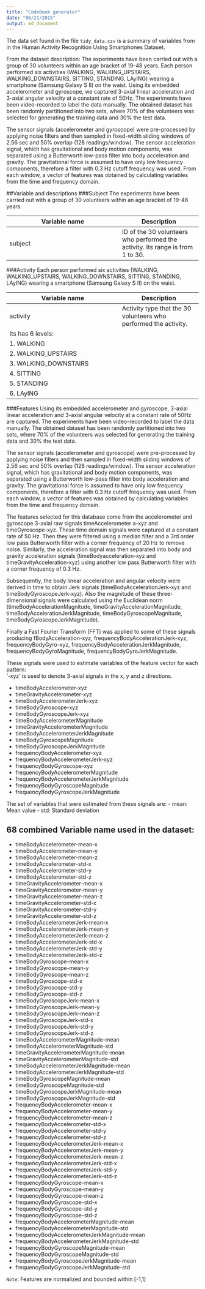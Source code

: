 ```yaml
---
title: "CodeBook generator"
date: "06/21/2015"
output: md_document
---
```


The data set found in the file `tidy_data.csv` is a summary of variables from in the Human Activity Recognition Using Smartphones Dataset.

From the dataset description:
The experiments have been carried out with a group of 30 volunteers within an age bracket of 19-48 years. Each person performed six activities (WALKING, WALKING_UPSTAIRS, WALKING_DOWNSTAIRS, SITTING, STANDING, LAyING) wearing a smartphone (Samsung Galaxy S II) on the waist. Using its embedded accelerometer and gyroscope, we captured 3-axial linear acceleration and 3-axial angular velocity at a constant rate of 50Hz. The experiments have been video-recorded to label the data manually. The obtained dataset has been randomly partitioned into two sets, where 70% of the volunteers was selected for generating the training data and 30% the test data. 

The sensor signals (accelerometer and gyroscope) were pre-processed by applying noise filters and then sampled in fixed-width sliding windows of 2.56 sec and 50% overlap (128 readings/window). The sensor acceleration signal, which has gravitational and body motion components, was separated using a Butterworth low-pass filter into body acceleration and gravity. The gravitational force is assumed to have only low frequency components, therefore a filter with 0.3 Hz cutoff frequency was used. From each window, a vector of features was obtained by calculating variables from the time and frequency domain.

##Variable and descriptions
###Subject
The experiments have been carried out with a group of 30 volunteers within an age bracket of 19-48 years. 

Variable name    | Description
-----------------|------------
subject          | ID of the 30 volunteers  who performed the activity. Its range is from 1 to 30.
###Activity
Each person performed six activities (WALKING, WALKING_UPSTAIRS, WALKING_DOWNSTAIRS, SITTING, STANDING, LAyING) wearing a smartphone (Samsung Galaxy S II) on the waist.

Variable name    | Description
-----------------|------------
activity         |  Activity type that the 30 volunteers  who performed the activity. 
                 |  Its has 6 levels:
                 |   1. WALKING
                 |   2. WALKING_UPSTAIRS
                 |   3. WALKING_DOWNSTAIRS
                 |   4. SITTING
                 |   5. STANDING
                 |   6. LAyING
###Features
Using its embedded accelerometer and gyroscope, 3-axial linear acceleration and 3-axial angular velocity at a constant rate of 50Hz are captured. The experiments have been video-recorded to label the data manually. The obtained dataset has been randomly partitioned into two sets, where 70% of the volunteers was selected for generating the training data and 30% the test data. 

The sensor signals (accelerometer and gyroscope) were pre-processed by applying noise filters and then sampled in fixed-width sliding windows of 2.56 sec and 50% overlap (128 readings/window). The sensor acceleration signal, which has gravitational and body motion components, was separated using a Butterworth low-pass filter into body acceleration and gravity. The gravitational force is assumed to have only low frequency components, therefore a filter with 0.3 Hz cutoff frequency was used. From each window, a vector of features was obtained by calculating variables from the time and frequency domain. 

The features selected for this database come from the accelerometer and gyroscope 3-axial raw signals 
timeAccelerometer a-xyz and timeGyroscope-xyz. These time domain signals were captured at a constant rate of 50 Hz. Then they were filtered using a median filter and a 3rd order low pass Butterworth filter with a corner frequency of 20 Hz to remove noise. Similarly, the acceleration signal was then separated into body and gravity acceleration signals (timeBodyacceleration-xyz and timeGravityAcceleration-xyz) using another low pass Butterworth filter with a corner frequency of 0.3 Hz. 

Subsequently, the body linear acceleration and angular velocity were derived in time to obtain Jerk signals (timeBodyAccelerationJerk-xyz and timeBodyGyroscopeJerk-xyz). Also the magnitude of these three-dimensional signals were calculated using the Euclidean norm (timeBodyAccelerationMagnitude, timeGravityAccelerationMagnitude, timeBodyAccelerationJerkMagnitude, timeBodyGyroscopeMagnitude, timeBodyGyroscopeJerkMagnitude). 

Finally a Fast Fourier Transform (FFT) was applied to some of these signals producing fBodyAcceleration-xyz, frequencyBodyAccelerationJerk-xyz, frequencyBodyGyro-xyz, frequencyBodyAccelerationJerkMagnitude, frequencyBodyGyroMagnitude, frequencyBodyGyroJerkMagnitude. 

These signals were used to estimate variables of the feature vector for each pattern:  
'-xyz' is used to denote 3-axial signals in the x, y and z directions.

- timeBodyAccelerometer-xyz
- timeGravityAccelerometer-xyz
- timeBodyAccelerometerJerk-xyz
- timeBodyGyroscope-xyz
- timeBodyGyroscopeJerk-xyz
- timeBodyAccelerometerMagnitude
- timeGravityAccelerometerMagnitude
- timeBodyAccelerometerJerkMagnitude
- timeBodyGyroscopeMagnitude
- timeBodyGyroscopeJerkMagnitude
- frequencyBodyAccelerometer-xyz
- frequencyBodyAccelerometerJerk-xyz
- frequencyBodyGyroscope-xyz
- frequencyBodyAccelerometerMagnitude
- frequencyBodyAccelerometerJerkMagnitude
- frequencyBodyGyroscopeMagnitude
- frequencyBodyGyroscopeJerkMagnitude

The set of variables that were estimated from these signals are: 
- mean: Mean value
- std: Standard deviation


**68 combined Variable name used in the dataset:**          
--------------------------------
- timeBodyAccelerometer-mean-x              
- timeBodyAccelerometer-mean-y              
- timeBodyAccelerometer-mean-z              
- timeBodyAccelerometer-std-x               
- timeBodyAccelerometer-std-y
- timeBodyAccelerometer-std-z
- timeGravityAccelerometer-mean-x
- timeGravityAccelerometer-mean-y
- timeGravityAccelerometer-mean-z
- timeGravityAccelerometer-std-x
- timeGravityAccelerometer-std-y
- timeGravityAccelerometer-std-z
- timeBodyAccelerometerJerk-mean-x
- timeBodyAccelerometerJerk-mean-y
- timeBodyAccelerometerJerk-mean-z
- timeBodyAccelerometerJerk-std-x
- timeBodyAccelerometerJerk-std-y
- timeBodyAccelerometerJerk-std-z
- timeBodyGyroscope-mean-x
- timeBodyGyroscope-mean-y
- timeBodyGyroscope-mean-z
- timeBodyGyroscope-std-x
- timeBodyGyroscope-std-y
- timeBodyGyroscope-std-z
- timeBodyGyroscopeJerk-mean-x
- timeBodyGyroscopeJerk-mean-y
- timeBodyGyroscopeJerk-mean-z
- timeBodyGyroscopeJerk-std-x
- timeBodyGyroscopeJerk-std-y
- timeBodyGyroscopeJerk-std-z
- timeBodyAccelerometerMagnitude-mean
- timeBodyAccelerometerMagnitude-std
- timeGravityAccelerometerMagnitude-mean
- timeGravityAccelerometerMagnitude-std
- timeBodyAccelerometerJerkMagnitude-mean
- timeBodyAccelerometerJerkMagnitude-std
- timeBodyGyroscopeMagnitude-mean
- timeBodyGyroscopeMagnitude-std
- timeBodyGyroscopeJerkMagnitude-mean
- timeBodyGyroscopeJerkMagnitude-std
- frequencyBodyAccelerometer-mean-x
- frequencyBodyAccelerometer-mean-y
- frequencyBodyAccelerometer-mean-z
- frequencyBodyAccelerometer-std-x
- frequencyBodyAccelerometer-std-y
- frequencyBodyAccelerometer-std-z
- frequencyBodyAccelerometerJerk-mean-x
- frequencyBodyAccelerometerJerk-mean-y
- frequencyBodyAccelerometerJerk-mean-z
- frequencyBodyAccelerometerJerk-std-x
- frequencyBodyAccelerometerJerk-std-y
- frequencyBodyAccelerometerJerk-std-z
- frequencyBodyGyroscope-mean-x
- frequencyBodyGyroscope-mean-y
- frequencyBodyGyroscope-mean-z
- frequencyBodyGyroscope-std-x
- frequencyBodyGyroscope-std-y
- frequencyBodyGyroscope-std-z
- frequencyBodyAccelerometerMagnitude-mean
- frequencyBodyAccelerometerMagnitude-std
- frequencyBodyAccelerometerJerkMagnitude-mean
- frequencyBodyAccelerometerJerkMagnitude-std
- frequencyBodyGyroscopeMagnitude-mean
- frequencyBodyGyroscopeMagnitude-std
- frequencyBodyGyroscopeJerkMagnitude-mean
- frequencyBodyGyroscopeJerkMagnitude-std

`Note`: Features are normalized and bounded within [-1,1]